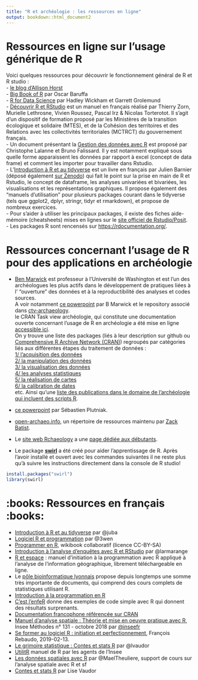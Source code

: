 ```yaml
---
title: "R et archéologie : les ressources en ligne"
output: bookdown::html_document2
---
```


# Ressources en ligne sur l'usage générique de R
Voici quelques ressources pour découvrir le fonctionnement général de R et R studio :  
- [le blog d'Allison Horst](https://external.ink?to=/blog.rstudio.com/2019/11/18/artist-in-residence/)  
- [Big Book of R](https://external.ink?to=/www.bigbookofr.com/) par Oscar Baruffa  
- [R for Data Science](https://external.ink?to=/r4ds.had.co.nz/index.html) par Hadley Wickham et Garrett Grolemund  
- [Découvrir R et RStudio](https://external.ink?to=/mtes-mct.github.io/parcours_r_socle_introduction/) est un manuel en français réalisé par Thierry Zorn, Murielle Lethrosne, Vivien Roussez, Pascal Irz & Nicolas Torterotot. Il s'agit d'un dispositif de formation proposé par les Ministères de la transition écologique et solidaire (MTES), et de la Cohésion des territoires et des Relations avec les collectivités territoriales (MCTRCT) du gouvernement français.  
- Un document présentant la [Gestion des données avec R](https://external.ink?to=/lms.fun-mooc.fr/c4x/UPSUD/42001S02/asset/data-management.html) est proposé par Christophe Lalanne et Bruno Falissard. Il y est notamment expliqué sous quelle forme apparaissent les données par rapport à excel (concept de data frame) et comment les importer pour travailler dans Rstudio.  
- L'[Introduction à R et au tidyverse](https://external.ink?to=/juba.github.io/tidyverse/) est un livre en français par Julien Barnier (déposé également [sur Zenodo](https://external.ink?to=/doi.org/10.5281/zenodo.6382599)) qui fait le point sur la prise en main de R et Rstudio, le concept de dataframe, les analyses univariées et bivariées, les visualisations et les représentations graphiques. Il propose également des "manuels d'utilisation" pour plusieurs packages courant dans le tidyverse (tels que ggplot2, dplyr, stringr, tidyr et rmarkdown), et propose de nombreux exercices.  
- Pour s'aider à utiliser les principaux packages, il existe des fiches aide-mémoire (cheatsheets) mises en lignes sur le [site officiel de Rstudio/Posit](https://external.ink?to=/rstudio.com/resources/cheatsheets/).  
- Les packages R sont rencensés sur [https://rdocumentation.org/](https://external.ink?to=/rdocumentation.org/).  

# Ressources concernant l'usage de R pour des applications en archéologie
- [Ben Marwick](https://external.ink?to=/rdocumentation.org/github.com/benmarwick) est professeur à l'Université de Washington et est l'un des archéologues les plus actifs dans le développement de pratiques liées à l' "ouverture" des données et à la reproductibilité des analyses et codes sources.  
A voir notamment 
[ce powerpoint](https://external.ink?to=/rdocumentation.org/benmarwick.github.io/tidyverse-for-archaeology/tidyverse-for-archaeology.html#1) par B Marwick et le repository associé dans [ctv-archaeology](https://external.ink?to=/rdocumentation.org/github.com/benmarwick/ctv-archaeology#making-maps-and-using-r-as-a-geographical-information-system).  
le CRAN Task view archéologie, qui constitute une documentation ouverte concernant l'usage de R en archéologie a été mise en ligne [accessible ici](https://external.ink?to=/github.com/benmarwick/ctv-archaeology).  
On y trouve une liste des packages (liés à leur description sur github ou [Comprehensive R Archive Network (CRAN)](https://external.ink?to=/cran.rstudio.com/)) regroupés par catégories liés aux différentes étapes du traitement de données :  
[1/ l'acquisition des données](https://external.ink?to=/github.com/benmarwick/ctv-archaeology#data-acquisition)  
[2/ la manipulation des données](https://external.ink?to=/github.com/benmarwick/ctv-archaeology#data-manipulation)  
[3/ la visualisation des données](https://external.ink?to=/github.com/benmarwick/ctv-archaeology#visualising-data)  
[4/ les analyses statistiques](https://external.ink?to=/github.com/benmarwick/ctv-archaeology#analysis-in-general)  
[5/ la réalisation de cartes](https://external.ink?to=/github.com/benmarwick/ctv-archaeology#making-maps-and-using-r-as-a-geographical-information-system)  
[6/ la calibration de dates](https://external.ink?to=/github.com/benmarwick/ctv-archaeology#dating)  
etc.
Ainsi qu'une [liste des publications dans le domaine de l'archéologie qui incluent des scripts R](https://external.ink?to=/github.com/benmarwick/ctv-archaeology#publications-that-include-r-code).  

- [ce powerpoint](https://external.ink?to=/hal.science/hal-03287121/file/plutniak2021rconference.pdf) par Sébastien Plutniak.   
- [open-archaeo.info](https://external.ink?to=/open-archaeo.info), un répertoire de ressources maintenu par [Zack Batist](https://external.ink?to=/github.com/zackbatist).
- Le [site web Rchaeology](https://external.ink?to=/rchaeology.github.io/about/) a une [page dédiée aux débutants](https://external.ink?to=/rchaeology.github.io/resources/beginners/).
- Le package [**swirl**](https://external.ink?to=/swirlstats.com/) a été créé pour aider l'apprentissage de R. Après l'avoir installé et ouvert avec les commandes suivantes il ne reste plus qu'à suivre les instructions directement dans la console de R studio!
```r
install.packages("swirl")
library(swirl)
```

# :books: Ressources en français :books:

* [Introduction à R et au tidyverse](https://external.ink?to=/juba.github.io/tidyverse/) par @juba
* [Logiciel R et programmation](https://external.ink?to=/egallic.fr/Enseignement/R/m1_stat_eco_logiciel_R.pdf) par @3wen
* [Programmer en R](https://external.ink?to=/fr.wikibooks.org/wiki/Programmer_en_R), wikibook collaboratif (licence CC-BY-SA)
* [Introduction à l'analyse d'enquêtes avec R et RStudio](https://external.ink?to=/larmarange.github.io/analyse-R/) par @larmarange
* [R et espace](https://external.ink?to=/framabook.org/r-et-espace/) : manuel d’initiation à la programmation avec R appliqué à l’analyse de l’information géographique, librement téléchargeable en ligne.
* Le [pôle bioinformatique lyonnais](https://external.ink?to=/pbil.univ-lyon1.fr/R/) propose depuis longtemps une somme très importante de documents, qui comprend des cours complets de statistiques utilisant R.
* [Introduction à la programmation en R](https://external.ink?to=/cran.r-project.org/doc/contrib/Goulet_introduction_programmation_R.pdf)
* [C'est l'enfeR](https://external.ink?to=/bioinfo-fr.net/cest-lenfer) donne des exemples de code simple avec R qui donnent des résultats surprenants.
* [Documentation francophone référencée sur CRAN](https://external.ink?to=/cran.opencpu.org/other-docs.html#nenglish)
* [Manuel d’analyse spatiale : Théorie et mise en oeuvre pratique avec R](https://external.ink?to=/insee.fr/fr/information/3635442), Insee Méthodes n° 131 - octobre 2018 par [@inseefr](https://external.ink?to=/github.com/inseefr)
* [Se former au logiciel R : initiation et perfectionnement](https://external.ink?to=/myrbookfr.netlify.com/), François Rebaudo, 2019-02-13.
* [Le grimoire statistique : Contes et stats R](https://external.ink?to=/perso.ens-lyon.fr/lise.vaudor/grimoireStat/_book/intro.html) par @lvaudor
* [UtilitR](https://external.ink?to=/utilitr.org/) manuel de R par les agents de l'Insee
* [Les données spatiales avec R](https://external.ink?to=/github.com/MaelTheuliere/rspatial) par @MaelTheuliere, support de cours sur l'analyse spatiale avec R et sf
* [Contes et stats R](https://external.ink?to=/perso.ens-lyon.fr/lise.vaudor/grimoireStat/_book/intro.html#pourquoi-ce-livre) par Lise Vaudor
